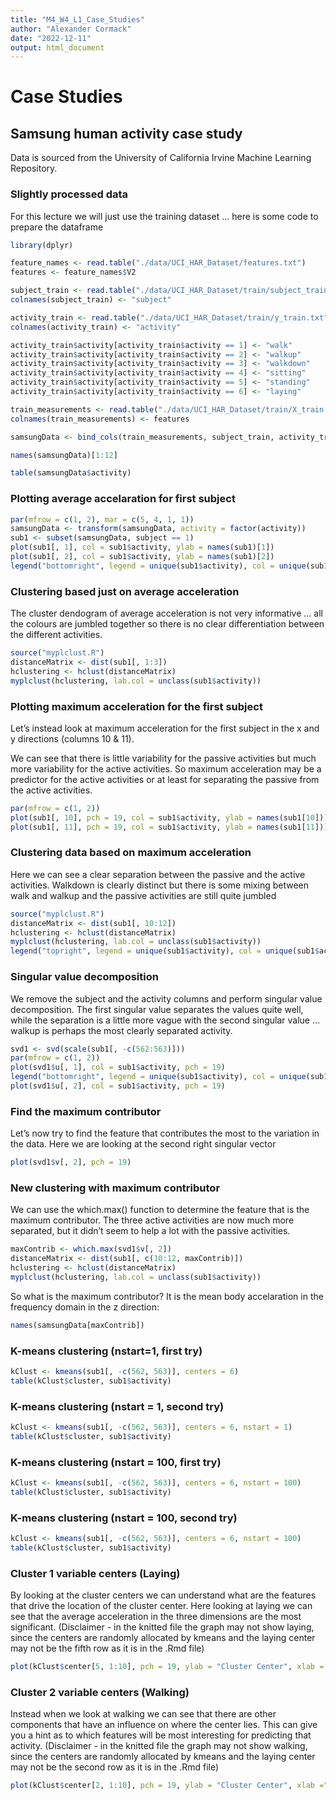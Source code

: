 ```yaml
---
title: "M4_W4_L1_Case_Studies"
author: "Alexander Cormack"
date: "2022-12-11"
output: html_document
---
```



# Case Studies

## Samsung human activity case study

Data is sourced from the University of California Irvine Machine Learning Repository.

### Slightly processed data

For this lecture we will just use the training dataset ... here is some code to prepare the dataframe

```r
library(dplyr)

feature_names <- read.table("./data/UCI_HAR_Dataset/features.txt")
features <- feature_names$V2

subject_train <- read.table("./data/UCI_HAR_Dataset/train/subject_train.txt")
colnames(subject_train) <- "subject"

activity_train <- read.table("./data/UCI_HAR_Dataset/train/y_train.txt")
colnames(activity_train) <- "activity"

activity_train$activity[activity_train$activity == 1] <- "walk"
activity_train$activity[activity_train$activity == 2] <- "walkup"
activity_train$activity[activity_train$activity == 3] <- "walkdown"
activity_train$activity[activity_train$activity == 4] <- "sitting"
activity_train$activity[activity_train$activity == 5] <- "standing"
activity_train$activity[activity_train$activity == 6] <- "laying"

train_measurements <- read.table("./data/UCI_HAR_Dataset/train/X_train.txt")
colnames(train_measurements) <- features

samsungData <- bind_cols(train_measurements, subject_train, activity_train) 
```

```r
names(samsungData)[1:12]
```
```r
table(samsungData$activity)
```

### Plotting average accelaration for first subject

```r
par(mfrow = c(1, 2), mar = c(5, 4, 1, 1))
samsungData <- transform(samsungData, activity = factor(activity))
sub1 <- subset(samsungData, subject == 1)
plot(sub1[, 1], col = sub1$activity, ylab = names(sub1)[1])
plot(sub1[, 2], col = sub1$activity, ylab = names(sub1)[2])
legend("bottomright", legend = unique(sub1$activity), col = unique(sub1$activity), pch = 1)
```

### Clustering based just on average acceleration

The cluster dendogram of average acceleration is not very informative ... all the colours are jumbled together so there is no clear differentiation between the different activities.

```r
source("myplclust.R")
distanceMatrix <- dist(sub1[, 1:3])
hclustering <- hclust(distanceMatrix)
myplclust(hclustering, lab.col = unclass(sub1$activity))
```

### Plotting maximum acceleration for the first subject

Let's instead look at maximum acceleration for the first subject in the x and y directions (columns 10 & 11).

We can see that there is little variability for the passive activities but much more variability for the active activities. So maximum acceleration may be a predictor for the active activities or at least for separating the passive from the active activities.

```r
par(mfrow = c(1, 2))
plot(sub1[, 10], pch = 19, col = sub1$activity, ylab = names(sub1[10]))
plot(sub1[, 11], pch = 19, col = sub1$activity, ylab = names(sub1[11]))
```

### Clustering data based on maximum acceleration

Here we can see a clear separation between the passive and the active activities. Walkdown is clearly distinct but there is some mixing between walk and walkup and the passive activities are still quite jumbled

```r
source("myplclust.R")
distanceMatrix <- dist(sub1[, 10:12])
hclustering <- hclust(distanceMatrix)
myplclust(hclustering, lab.col = unclass(sub1$activity))
legend("topright", legend = unique(sub1$activity), col = unique(sub1$activity), pch = 1)
```

### Singular value decomposition

We remove the subject and the activity columns and perform singular value decomposition. The first singular value separates the values quite well, while the separation is a little more vague with the second singular value ... walkup is perhaps the most clearly separated activity.

```r
svd1 <- svd(scale(sub1[, -c(562:563)]))
par(mfrow = c(1, 2))
plot(svd1$u[, 1], col = sub1$activity, pch = 19)
legend("bottomright", legend = unique(sub1$activity), col = unique(sub1$activity), pch = 1)
plot(svd1$u[, 2], col = sub1$activity, pch = 19)
```

### Find the maximum contributor

Let's now try to find the feature that contributes the most to the variation in the data. Here we are looking at the second right singular vector

```r
plot(svd1$v[, 2], pch = 19)
```

### New clustering with maximum contributor

We can use the which.max() function to determine the feature that is the maximum contributor. The three active activities are now much more separated, but it didn't seem to help a lot with the passive activities.

```r
maxContrib <- which.max(svd1$v[, 2])
distanceMatrix <- dist(sub1[, c(10:12, maxContrib)])
hclustering <- hclust(distanceMatrix)
myplclust(hclustering, lab.col = unclass(sub1$activity))
```

So what is the maximum contributor? It is the mean body accelaration in the frequency domain in the z direction:

```r
names(samsungData[maxContrib])
```

### K-means clustering (nstart=1, first try)

```r
kClust <- kmeans(sub1[, -c(562, 563)], centers = 6)
table(kClust$cluster, sub1$activity)
```

### K-means clustering (nstart = 1, second try)

```r
kClust <- kmeans(sub1[, -c(562, 563)], centers = 6, nstart = 1)
table(kClust$cluster, sub1$activity)
```

### K-means clustering (nstart = 100, first try)

```r
kClust <- kmeans(sub1[, -c(562, 563)], centers = 6, nstart = 100)
table(kClust$cluster, sub1$activity)
```

### K-means clustering (nstart = 100, second try)

```r
kClust <- kmeans(sub1[, -c(562, 563)], centers = 6, nstart = 100)
table(kClust$cluster, sub1$activity)
```

### Cluster 1 variable centers (Laying)

By looking at the cluster centers we can understand what are the features that drive the location of the cluster center. Here looking at laying we can see that the average acceleration in the three dimensions are the most significant. (Disclaimer - in the knitted file the graph may not show laying, since the centers are randomly allocated by kmeans and the laying center may not be the fifth row as it is in the .Rmd file)


```r
plot(kClust$center[5, 1:10], pch = 19, ylab = "Cluster Center", xlab = "")
```

### Cluster 2 variable centers (Walking)

Instead when we look at walking we can see that there are other components that have an influence on where the center lies. This can give you a hint as to which features will be most interesting for predicting that activity.  (Disclaimer - in the knitted file the graph may not show walking, since the centers are randomly allocated by kmeans and the laying center may not be the second row as it is in the .Rmd file)

```r
plot(kClust$center[2, 1:10], pch = 19, ylab = "Cluster Center", xlab ="")
```









